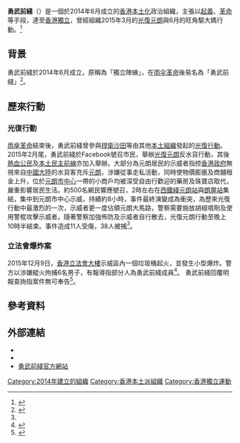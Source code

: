 {{Not|前綫 (政黨)}}
{{Infobox Political Party
|名字       = 勇武前綫
|原文名     = {{lang|en|Valiant Frontier}}
|党代表色   = #000000
|图像       = Valiant Frontier logo.svg
|图像说明   = 標誌着勇武團結的斧頭標誌
|总裁       = 
|主席       = 
|总书记     = 
|第一书记   = 
|秘书长     = 
|主席团     = 
|书记       = 
|发言人     =
|创始人     = 
|leader1_title= 
|leader1_name= 
|leader2_title= 
|leader2_name= 
|leader3_title= 
|leader3_name= 
|建立       = 2014年6月
|解散       = 
|前身       = 獨立陣線
|并入       = 
|总部       = 
|党报       = 
|青年组织   = 
|党员数目   = {{increase}} 30人
|统计日期   = 
|意识形态   = [[本土主義|本土主義]]<br />[[反共主義|反共主義]]<br />支持[[香港獨立|香港獨立]]<br />[[香港民族主義|香港民族主義]]<br />[[文化保守主義|文化保守主義]]
|政治立场   = [[極右翼|極右翼]]
|宗教信仰   = 
|国内组织   = [[本土派_(香港)|本土派]]
|国际组织   = 
|欧洲组织   = 
|欧洲议会党团= 
|seats1_title= <!-- 议会名字 -->
|seats1      = <!-- 议会席位，如250席位中有3个席位：{{Infobox political party/seats|3|250|hex=red}} -->
|官方色彩   = {{Color box|#000000}} [[黑色|黑色]] 
|官方网站   ={{URL|hkvaliant.org}}
|国家       = 香港
|脚注       = 
}}
'''勇武前綫'''（{{lang-en|Valiant Frontier}}）是一個於2014年6月成立的[[香港|香港]][[香港本土化運動|本土化]]政治組織，主張以[[起義|起義]]、[[革命|革命]]等手段，達至[[香港獨立|香港獨立]]，曾經組織2015年3月的[[光復元朗|光復元朗]]與6月的旺角驅大媽行動。<ref name= "大媽">{{cite news|author= 美国之音|title=
香港民众策划再次示威，抗议陆客扫货|url=http://m.voachinese.com/a/hongkong-protested-mainland-20150224/2656411.html|date=2015-02-24}}</ref>

==背景==
勇武前綫於2014年6月成立，原稱為「獨立陣線」，在[[雨伞革命|雨伞革命]]後易名為「勇武前綫」<ref>{{cite web |title=「勇武前綫」街頭屢生事端 |url=http://paper.wenweipo.com/2015/12/22/HS1512220003.htm |publisher=[[文匯報_(香港)|文匯報 (香港)]] |accessdate=2020-07-31 |date=2015-12-22}}</ref>。

==歷來行動==
===光復行動===
[[雨傘革命|雨傘革命]]結束後，勇武前綫曾參與[[捍衛沙田|捍衛沙田]]等由其他[[本土派_(香港)|本土組織]]發起的[[光復行動|光復行動]]。2015年2月尾，勇武前綫於Facebook號召市民，舉辦[[光復元朗|光復元朗]]反水貨行動，其後[[熱血公民|熱血公民]]及[[本土民主前線|本土民主前線]]亦加入舉辦。大部分為元朗居民的示威者指控[[香港政府|香港政府]]無視來自[[中國大陸|中國大陸]]的水貨客充斥[[元朗|元朗]]，涉嫌從事走私活動，同時使物價膨脹及商舖租金上升，位於[[元朗市中心|元朗市中心]]一帶的小商戶均被深受自由行歡迎的藥房及珠寶店取代，嚴重影響居民生活。約500名網民響應號召，2時左右在[[西鐵綫|西鐵綫]][[元朗站_(西鐵綫)|元朗站]]與[[朗屏站|朗屏站]]集結，集中到元朗市中心示威，持續約8小時，事件最終演變成為衝突，為歷來光復行動中最激烈的一次，示威者更一度佔領元朗大馬路，警察需要施放胡椒噴劑及使用警棍攻擊示威者。隨著警察加強佈防及示威者自行散去，光復元朗行動至晚上10時半結束。事件造成11人受傷，38人被捕<ref name="大媽" />。

===立法會爆炸案===
2015年12月9日，[[香港立法會大樓|香港立法會大樓]]示威區內一個垃圾桶起火，並發生小型爆炸。警方以涉嫌縱火拘捕6名男子，有報導指部分人為勇武前綫成員<ref>{{Cite web|url=https://hk.on.cc/hk/bkn/cnt/news/20151221/bkn-20151221170611110-1221_00822_001.html|title=立會外爆炸：警拘6人　涉勇武前綫　1已招認|date=2015-12-21|work=on.cc東網|accessdate=2020-07-31}}</ref>。
勇武前綫回覆明報查詢指案件無可奉告<ref>{{Cite web|url=https://news.mingpao.com/ins/%E6%B8%AF%E8%81%9E/article/20151222/s00001/1450746832081/%E3%80%90%E7%AB%8B%E6%9C%83%E5%9E%83%E5%9C%BE%E6%A1%B6%E7%B8%B1%E7%81%AB%E3%80%91%E5%8B%87%E6%AD%A6%E5%89%8D%E7%B6%AB-%E5%BF%83%E6%83%85%E5%B9%B3%E9%9D%9C-%E4%B8%8D%E7%BE%A9%E6%94%BF%E6%AC%8A%E9%80%83%E4%B8%8D%E9%81%8E%E4%BA%BA%E6%B0%91%E6%B8%85%E7%AE%97|title=【立會垃圾桶縱火】勇武前綫：心情平靜，不義政權逃不過人民清算 (09:04)|date=2015-12-22|work=明報|accessdate=2020-07-31}}</ref>。

==參考資料==
{{reflist}}

==外部連結==
*{{facebook|valiantfrontier}}
*{{facebook|HKValiantFrontier}}
*[https://web.archive.org/web/20160216064615/http://hkvaliant.org/ 勇武前綫官方網站]

{{香港政黨}}

[[Category:2014年建立的組織|Category:2014年建立的組織]]
[[Category:香港本土派組織|Category:香港本土派組織]]
[[Category:香港獨立運動|Category:香港獨立運動]]